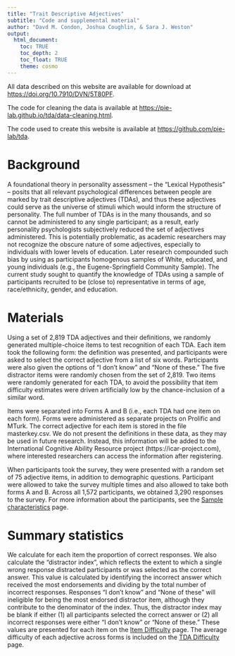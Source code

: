 ```yaml
---
title: "Trait Descriptive Adjectives"
subtitle: "Code and supplemental material"
author: "Davd M. Condon, Joshua Coughlin, & Sara J. Weston"
output: 
  html_document:
    toc: TRUE
    toc_depth: 2
    toc_float: TRUE
    theme: cosmo
---
```


All data described on this website are available for download at [https://doi.org/10.7910/DVN/5T80PF](https://doi.org/10.7910/DVN/5T80PF).

The code for cleaning the data is available at [https://pie-lab.github.io/tda/data-cleaning.html](https://pie-lab.github.io/tda/data-cleaning.html).

The code used to create this website is available at [https://github.com/pie-lab/tda](https://github.com/pie-lab/tda).

# Background

A foundational theory in personality assessment – the “Lexical Hypothesis” – posits that all relevant psychological differences between people are marked by trait descriptive adjectives (TDAs), and thus these adjectives could serve as the universe of stimuli which would inform the structure of personality. The full number of TDAs is in the many thousands, and so cannot be administered to any single participant; as a result, early personality psychologists subjectively reduced the set of adjectives administered. This is potentially problematic, as academic researchers may not recognize the obscure nature of some adjectives, especially to individuals with lower levels of education. Later research compounded such bias by using as participants homogenous samples of White, educated, and young individuals (e.g., the Eugene-Springfield Community Sample).  The current study sought to quantify the knowledge of TDAs using a sample of participants recruited to be (close to) representative in terms of age, race/ethnicity, gender, and education. 

# Materials

Using a set of 2,819 TDA adjectives and their definitions, we randomly generated multiple-choice items to test recognition of each TDA. Each item took the following form: the definition was presented, and participants were asked to select the correct adjective from a list of six words. Participants were also given the options of “I don’t know” and “None of these.” The five distractor items were randomly chosen from the set of 2,819. Two items were randomly generated for each TDA, to avoid the possibility that item difficulty estimates were driven artificially low by the chance-inclusion of a similar word. 

Items were separated into Forms A and B (i.e., each TDA had one item on each form). Forms were administered as separate projects on Prolific and MTurk. The correct adjective for each item is stored in the file masterkey.csv. We do not present the definitions in these data, as they may be used in future research. Instead, this information will be added to the International Cognitive Ability Resource project (https://icar-project.com), where interested researchers can access the information after registering.

When participants took the survey, they were presented with a random set of 75 adjective items, in addition to demographic questions. Participant were allowed to take the survey multiple times and also allowed to take both forms A and B. Across all 1,572 participants, we obtained 3,290 responses to the survey. For more information about the participants, see the [Sample characteristics](https://pie-lab.github.io/tda/sample.html) page.

# Summary statistics 

We calculate for each item the proportion of correct responses. We also calculate the “distractor index”, which reflects the extent to which a single wrong response distracted participants or was selected as the correct answer. This value is calculated by identifying the incorrect answer which received the most endorsements and dividing by the total number of incorrect responses. Responses “I don’t know” and “None of these” will ineligible for being the most endorsed distractor item, although they contribute to the denominator of the index. Thus, the distractor index may be blank if either (1) all participants selected the correct answer or (2) all incorrect responses were either “I don’t know” or “None of these.” These values are presented for each item on the [Item Difficulty](https://pie-lab.github.io/tda/item-difficulty.html) page. The average difficulty of each adjective across forms is included on the [TDA Difficulty](https://pie-lab.github.io/tda/tda-difficulty.html) page.
